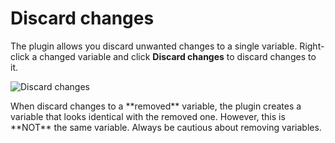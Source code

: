 
# Discard changes

The plugin allows you discard unwanted changes to a single variable. Right-click a changed variable and click **Discard changes** to discard changes to it.

![Discard changes](/images/discard-changes.png)

<Callout type="warning">
    When discard changes to a **removed** variable, the plugin creates a variable that looks identical with the removed one. However, this is **NOT** the same variable. Always be cautious about removing variables.
</Callout>